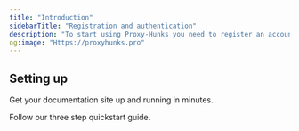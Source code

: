 ```yaml
---
title: "Introduction"
sidebarTitle: "Registration and authentication"
description: "To start using Proxy-Hunks you need to register an account using our website Https://proxyhunks.pro.Registration will ensures that you are able to access all proxy-Hunks features at ease.  After you have registered, you will be need to navigate to the API section in your dashboard to generate an API key. This API key is required for all API requests to authenticate your identity. Keep your API key secure and do not share it publicly."
og:image: "Https://proxyhunks.pro"
---
```


## Setting up

Get your documentation site up and running in minutes.

<Card title="Start here" icon="rocket" horizontal href="/quickstart">
  Follow our three step quickstart guide.
</Card>